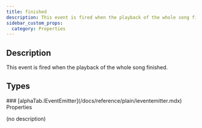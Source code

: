 ```yaml
---
title: finished
description: This event is fired when the playback of the whole song finished.
sidebar_custom_props:
  category: Properties
---
```




## Description
This event is fired when the playback of the whole song finished. 

<PropertyDescription />

## Types

<TypeTable>
    <TypeRow type="js" name="alphaTab.IEventEmitter" />
    <TypeRow type="net" name="AlphaTab.IEventEmitter" />
    <TypeRow type="android" name="alphaTab.IEventEmitter" />
</TypeTable>
### [alphaTab.IEventEmitter](/docs/reference/plain/ieventemitter.mdx) Properties

(no description)


